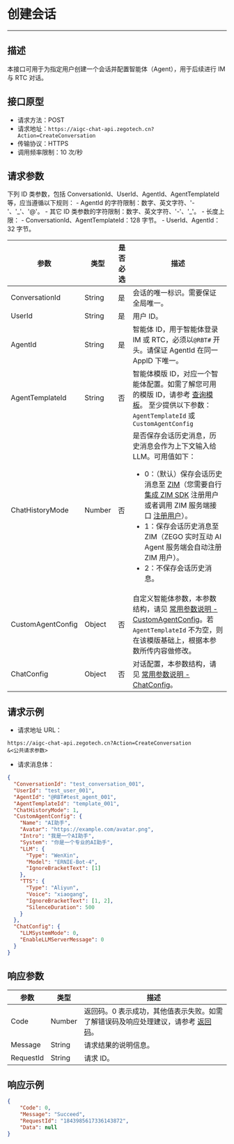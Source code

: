 # 创建会话
---

##  描述

本接口可用于为指定用户创建一个会话并配置智能体（Agent），用于后续进行 IM 与 RTC 对话。

## 接口原型

- 请求方法：POST
- 请求地址：`https://aigc-chat-api.zegotech.cn?Action=CreateConversation`
- 传输协议：HTTPS
- 调用频率限制：10 次/秒

## 请求参数

<Note title="说明">
下列 ID 类参数，包括 ConversationId、UserId、AgentId、AgentTemplateId 等，应当遵循以下规则：
- AgentId 的字符限制：数字、英文字符、'-'、'_'、'@'。
- 其它 ID 类参数的字符限制：数字、英文字符、'-'、'_'。
- 长度上限：
  - ConversationId、AgentTemplateId：128 字节。
  - UserId、AgentId：32 字节。
</Note>

| 参数               | 类型   | 是否必选 | 描述                                                                                                                                   |
|------------------|------|------|--------------------------------------------------------------------------------------------------------------------------------------|
| ConversationId   | String | 是    | 会话的唯一标识。需要保证全局唯一。                                                                                                               |
| UserId           | String | 是    | 用户 ID。                                                                                                                              |
| AgentId          | String | 是    | 智能体 ID，用于智能体登录 IM 或 RTC，必须以`@RBT#` 开头。<Note title="说明">请保证 AgentId 在同一 AppID 下唯一。</Note>                                                              |
| AgentTemplateId  | String | 否    | 智能体模版 ID，对应一个智能体配置。如需了解您可用的模版 ID，请参考 [查询模板](./../Template/Describe%20Custom%20Agent%20Template.mdx)。 <Note tiIDstle="说明">至少提供以下参数：`AgentTemplateId` 或 `CustomAgentConfig`</Note>                                           |
| ChatHistoryMode  | Number    | 否    | 是否保存会话历史消息，历史消息会作为上下文输入给 LLM。可用值如下：<ul><li>0：（默认）保存会话历史消息至 [ZIM](https://doc-zh.zego.im/zim-android/introduction/overview)（您需要自行 [集成 ZIM SDK](https://doc-zh.zego.im/zim-android/send-and-receive-messages) 注册用户或者调用 ZIM 服务端接口 [注册用户](https://doc-zh.zego.im/zim-server/user/batch-register-users)）。</li><li>1：保存会话历史消息至 ZIM（ZEGO 实时互动 AI Agent 服务端会自动注册 ZIM 用户）。</li><li>2：不保存会话历史消息。</li></ul> |
| CustomAgentConfig| Object | 否    | 自定义智能体参数，本参数结构，请见 [常用参数说明 - CustomAgentConfig](./../Common%20Parameter%20Description.mdx#customagentconfig)。若 `AgentTemplateId` 不为空，则在该模版基础上，根据本参数所传内容做修改。                  |
| ChatConfig       | Object | 否    | 对话配置，本参数结构，请见 [常用参数说明 - ChatConfig](./../Common%20Parameter%20Description.mdx#chatconfig)。              |

## 请求示例

- 请求地址 URL：

```https
https://aigc-chat-api.zegotech.cn?Action=CreateConversation
&<公共请求参数>
```

- 请求消息体：
```json
{
  "ConversationId": "test_conversation_001",
  "UserId": "test_user_001",
  "AgentId": "@RBT#test_agent_001",
  "AgentTemplateId": "template_001",
  "ChatHistoryMode": 1,
  "CustomAgentConfig": {
    "Name": "AI助手",
    "Avatar": "https://example.com/avatar.png",
    "Intro": "我是一个AI助手",
    "System": "你是一个专业的AI助手",
    "LLM": {
      "Type": "WenXin",
      "Model": "ERNIE-Bot-4",
      "IgnoreBracketText": [1]
    },
    "TTS": {
      "Type": "Aliyun",
      "Voice": "xiaogang",
      "IgnoreBracketText": [1, 2],
      "SilenceDuration": 500
    }
  },
  "ChatConfig": {
    "LLMSystemMode": 0,
    "EnableLLMServerMessage": 0
  }
}
```

## 响应参数

| 参数 | 类型 | 描述 |
|------|------|------|
| Code | Number | 返回码。0 表示成功，其他值表示失败。如需了解错误码及响应处理建议，请参考 [返回码](./../Return%20codes.mdx)。 |
| Message | String | 请求结果的说明信息。 |
| RequestId | String | 请求 ID。 |

## 响应示例

```json
{
    "Code": 0,
    "Message": "Succeed",
    "RequestId": "1843985617336143872",
    "Data": null
}
```


